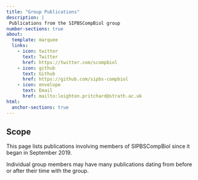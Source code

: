 ```yaml
---
title: "Group Publications"
description: |
 Publications from the SIPBSCompBiol group
number-sections: true
about:
  template: marquee
  links:
    - icon: twitter
      text: Twitter
      href: https://twitter.com/scompbiol
    - icon: github
      text: Github
      href: https://github.com/sipbs-compbiol
    - icon: envelope
      text: Email
      href: mailto:leighton.pritchard@strath.ac.uk
html:
  anchor-sections: true
---
```


::: {.callout-warning}
## Scope

This page lists publications involving members of SIPBSCompBiol since it began in September 2019.

Individual group members may have many publications dating from before or after their time with the group.
:::

```{=html}
<script src="https://bibbase.org/show?bib=https://raw.githubusercontent.com/sipbs-compbiol/sipbs-compbiol.github.io/refs/heads/quarto/references.bib&jsonp=1&folding=1"></script>
```